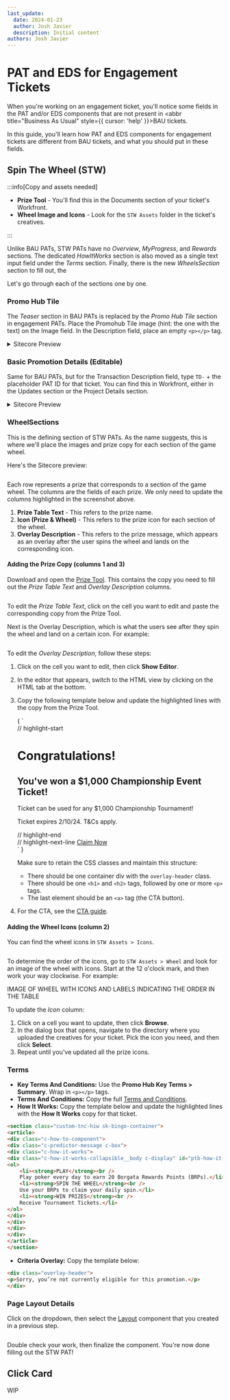 ---
last_update:
  date: 2024-01-23
  author: Josh Javier
  description: Initial content
authors: Josh Javier
---



# PAT and EDS for Engagement Tickets

When you're working on an engagement ticket, you'll notice some fields in the PAT and/or EDS components that are not present in <abbr title="Business As Usual" style={{ cursor: 'help' }}>BAU</abbr> tickets.

In this guide, you'll learn how PAT and EDS components for engagement tickets are different from BAU tickets, and what you should put in these fields.

## Spin The Wheel (STW)

:::info[Copy and assets needed]

- **Prize Tool** - You'll find this in the Documents section of your ticket's Workfront.
- **Wheel Image and Icons** - Look for the `STW Assets` folder in the ticket's creatives.

:::

Unlike BAU PATs, STW PATs have no *Overview*, *MyProgress*, and *Rewards* sections. The dedicated *HowItWorks* section is also moved as a single text input field under the *Terms* section. Finally, there is the new *WheelsSection* section to fill out, the 

Let's go through each of the sections one by one.

### Promo Hub Tile

The *Teaser* section in BAU PATs is replaced by the *Promo Hub Tile* section in engagement PATs. Place the Promohub Tile image (hint: the one with the text) on the Image field. In the Description field, place an empty `<p></p>` tag.

<details>
  <summary>Sitecore Preview</summary>
  <img src={promoHubTile} alt="" />
</details>

### Basic Promotion Details (Editable)

Same for BAU PATs, but for the Transaction Description field, type `TD-` + the placeholder PAT ID for that ticket. You can find this in Workfront, either in the Updates section or the Project Details section.

<details>
  <summary>Sitecore Preview</summary>
  <img src={basicPromoDetails} alt="" />
</details>

### WheelSections

This is the defining section of STW PATs. As the name suggests, this is where we'll place the images and prize copy for each section of the game wheel.

Here's the Sitecore preview:

<img src={wheelSections} alt="" className="my-4" />

Each row represents a prize that corresponds to a section of the game wheel. The columns are the fields of each prize. We only need to update the columns highlighted in the screenshot above.

1. **Prize Table Text** - This refers to the prize name.
2. **Icon (Prize & Wheel)** - This refers to the prize icon for each section of the wheel.
3. **Overlay Description** - This refers to the prize message, which appears as an overlay after the user spins the wheel and lands on the corresponding icon.

#### Adding the Prize Copy (columns 1 and 3)

Download and open the [Prize Tool](documents#prize-tool). This contains the copy you need to fill out the *Prize Table Text* and *Overlay Description* columns.

<img src={prizeTool} alt="" className="my-4" />

To edit the *Prize Table Text*, click on the cell you want to edit and paste the corresponding copy from the Prize Tool.

Next is the Overlay Description, which is what the users see after they spin the wheel and land on a certain icon. For example:

<img src={overlayDescriptionPreview} alt="" className="my-4" />

To edit the *Overlay Description*, follow these steps:

1. Click on the cell you want to edit, then click **Show Editor**.
2. In the editor that appears, switch to the HTML view by clicking on the HTML tab at the bottom.
3. Copy the following template below and update the highlighted lines with the copy from the Prize Tool.

   <CodeBlock language="html" showLineNumbers className="my-4">
     {
      `<div class="overlay-header">
   // highlight-start
   <h1 class="mb-1 mt-0">Congratulations!</h1>
   <h2 class="mb-2 mt-1">You've won a $1,000 Championship Event Ticket!</h2>
   <p class="mb-2">Ticket can be used for any $1,000 Championship Tournament!</p>
   <p class="mb-2">Ticket expires 2/10/24. T&amp;Cs apply.</p>
   // highlight-end
   <div class="mt-2">
   // highlight-next-line
   <a rel="noopener noreferrer" class="btn btn-primary" href="!!M2.Promo/offers/p/poker">Claim Now</a>
   </div>
   </div>`
     }
   </CodeBlock>

   Make sure to retain the CSS classes and maintain this structure:
   - There should be one container div with the `overlay-header` class.
   - There should be one `<h1>` and `<h2>` tags, followed by one or more `<p>` tags.
   - The last element should be an `<a>` tag (the CTA button).

4. For the CTA, see the [CTA guide](cta).

#### Adding the Wheel Icons (column 2)

You can find the wheel icons in `STW Assets > Icons`.

<img src={iconsSitecorePath} alt="" className="my-4" />

To determine the order of the icons, go to `STW Assets > Wheel` and look for an image of the wheel with icons. Start at the 12 o'clock mark, and then work your way clockwise. For example:

IMAGE OF WHEEL WITH ICONS AND LABELS INDICATING THE ORDER IN THE TABLE

To update the *Icon* column:

1. Click on a cell you want to update, then click **Browse**.
2. In the dialog box that opens, navigate to the directory where you uploaded the creatives for your ticket. Pick the icon you need, and then click **Select**.
3. Repeat until you've updated all the prize icons.

### Terms

- **Key Terms And Conditions:** Use the **Promo Hub Key Terms > Summary**. Wrap in `<p></p>` tags.
- **Terms And Conditions:** Copy the full [Terms and Conditions](documents#terms-and-conditions).
- **How It Works:** Copy the template below and update the highlighted lines with the **How It Works** copy for that ticket.

```html {8-13} showLineNumbers
<section class="custom-tnc-hiw sk-bingo-container">
<article>
<div class="c-how-to-component">
<div class="c-predictor-message c-box">
<div class="c-how-it-works">
<div class="c-how-it-works-collapsible__body c-display" id="ptb-how-it-works__desc">
<ol>
    <li><strong>PLAY</strong><br />
    Play poker every day to earn 20 Borgata Rewards Points (BRPs).</li>
    <li><strong>SPIN THE WHEEL</strong><br />
    Use your BRPs to claim your daily spin.</li>
    <li><strong>WIN PRIZES</strong><br />
    Receive Tournament Tickets.</li>
</ol>
</div>
</div>
</div>
</div>
</article>
</section>
```

- **Criteria Overlay:** Copy the template below:

```html
<div class="overlay-header">
<p>Sorry, you’re not currently eligible for this promotion.</p>
</div>
```

### Page Layout Details

Click on the dropdown, then select the [Layout](engagements-stw) component that you created in a previous step.

<img src={pageLayoutDetails} alt="" className="my-4" />

Double check your work, then finalize the component. You're now done filling out the STW PAT!

## Click Card

WIP